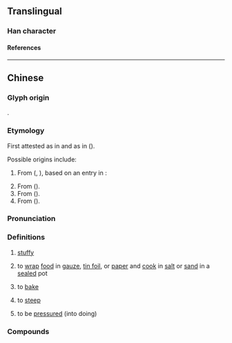 {{character info}}
==Translingual==

===Han character===
{{Han char|rn=86|rad=火|as=07|sn=11|four=97827|canj=FSSR|ids=⿰火局}}

====References====
{{Han ref|kx=0673.111|hdz=32206.060|uh=7117}}

----

==Chinese==
{{zh-forms|alt=焅,鋦}}
{{zh-wp}}

===Glyph origin===
{{Han compound|火|局|ls=psc|c1=s|c2=p|t1=fire}}.

===Etymology===
First attested as {{l|zh|局}} in {{lang|zh|《廣東省土話字彙》}} {{defdate|1828}} and as {{l|zh|焗}} in {{lang|zh|《粵語全書》}} {{defdate|1905}} ({{zh-ref|Zhang and Li, 2017}}).

Possible origins include:
# From {{ltc-l|酷|to be cooked}} ({{w|zh:陳伯陶|Chen Botao}}, {{lang|zh|《東莞縣志》}}), based on an entry in ''{{w|Fangyan}}'':
#: {{zh-x|胹、飪、亨{pēng}、爛、糦、酋、'''酷'''，熟 也。|''Er'', ''ren'', ''peng'', ''lan'', ''xi'', ''qiu'', '''''ku''''': to be cooked.|collapsed=y|ref=Fangyan}}
# From {{ltc-l|焅|dry, hot air}} ({{zh-ref|Chan, 1995}}).
# From {{ltc-l|熇|hot; blazing}} ({{zh-ref|Zhan and Qiu, 2003}}).
# From {{bor|yue|en|cook}} ({{zh-ref|Zhang and Li, 2017}}).

===Pronunciation===
{{zh-pron
|m=jú
|c=guk6
|c-t=guuk5
|h=pfs=kiuk;gd=gug5
|md=
|mn=xm:ke̍k/qz:kia̍k/zz:kio̍k/tw:ko̍k
|mn-t=gog4
|w=
|cat=c:a,v
}}

===Definitions===
{{zh-hanzi}}

# {{lb|zh|Cantonese}} [[stuffy]]
#: {{zh-x|間 房{fong4-2} 又 冇 開 窗，又 冇 開 風扇，真係 好 焗 啊{aa3}。|The windows are not open and the fan is not on, so it's really '''stuffy''' in the room.|C}}
# {{lb|zh|chiefly|Cantonese|cooking}} to [[wrap]] [[food]] in [[gauze]], [[tin foil]], or [[paper]] and [[cook]] in [[salt]] or [[sand]] in a [[seal]]ed pot
# {{lb|zh|Cantonese|Hakka|cooking}} to [[bake]]
#: {{zh-co|焗 蛋糕|to '''bake''' a cake|C}}
# {{lb|zh|Cantonese}} to [[steep]]
#: {{zh-co|焗 茶||C}}
# {{lb|zh|Cantonese}} to be [[pressured]] (into doing)
#: {{zh-co|焗 住 用 i{aai1}P{f}h{}o{u}n{n}e{g1}|to '''be pressured''' into using iPhones|C}}

===Compounds===
{{zh-der|鹽焗雞|焗油|焗坊|焗暑|焗雨|焗爐|焗嚫|焗汗|焗傷風|焗盅|焗腳}}